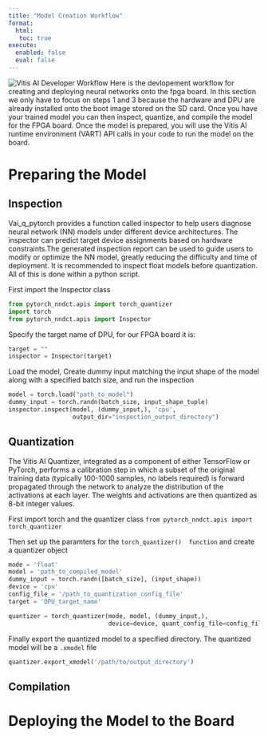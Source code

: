 ---
title: "Model Creation Workflow"
format: 
  html: 
   toc: true
execute:
  enabled: false
  eval: false
---

![Vitis AI Developer Workflow](res/vitis_ai_workflow.png)
Here is the devlopement workflow for creating and deploying neural networks onto the fpga board. In this section we only have to focus on steps 1 and 3 because the hardware and DPU are already installed onto the boot image stored on the SD card. Once you have your trained model you can then inspect, quantize, and compile the model for the FPGA board. Once the model is prepared, you will use the Vitis AI runtime environment (VART) API calls in your code to run the model on the board.

# Preparing the Model

## Inspection
Vai_q_pytorch provides a function called inspector to help users diagnose neural network (NN) models under different device architectures. The inspector can predict target device assignments based on hardware constraints.The generated inspection report can be used to guide users to modify or optimize the NN model, greatly reducing the difficulty and time of deployment. It is recommended to inspect float models before quantization. All of this is done within a python script.

First import the Inspector class

```{python}
from pytorch_nndct.apis import torch_quantizer
import torch
from pytorch_nndct.apis import Inspector
```


Specify the target name of DPU, for our FPGA board it is: 

``` {python}
target = ""
inspector = Inspector(target)
```

Load the model, Create dummy input matching the input shape of the model along with a specified batch size, and run the inspection

``` {python}
model = torch.load("path_to_model")
dummy_input = torch.randn(batch_size, input_shape_tuple)
inspector.inspect(model, (dummy_input,), 'cpu',
                  output_dir="inspection_output_directory")

```



## Quantization
The Vitis AI Quantizer, integrated as a component of either TensorFlow or PyTorch, performs a calibration step in which a subset of the original training data (typically 100-1000 samples, no labels required) is forward propagated through the network to analyze the distribution of the activations at each layer. The weights and activations are then quantized as 8-bit integer values.

First import torch and the quantizer class
```from pytorch_nndct.apis import torch_quantizer```


Then set up the paramters for the ``` torch_quantizer()  function ``` and create a quantizer object

```{python}
mode = 'float'
model = 'path_to_compiled_model'
dummy_input = torch.randn([batch_size], (input_shape))
device = 'cpu'
config_file = '/path_to_quantization_config_file'
target = 'DPU_target_name'

quantizer = torch_quantizer(mode, model, (dummy_input,),
                            device=device, quant_config_file=config_file, target=target)
```

Finally export the quantized model to a specified directory. The quantized model will be a ```.xmodel``` file
```{python}
quantizer.export_xmodel('/path/to/output_directory')
```

## Compilation

# Deploying the Model to the Board